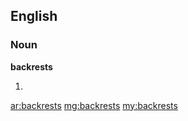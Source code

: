 ==English==

===Noun===
'''backrests'''

# {{plural of|[[backrest]]}}

[[ar:backrests]]
[[mg:backrests]]
[[my:backrests]]